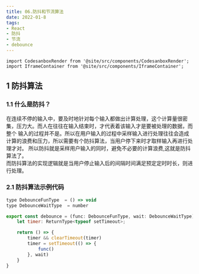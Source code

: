 ```yaml
---
title: 06.防抖和节流算法
date: 2022-01-8
tags:
- React
- 防抖
- 节流
- debounce
---
```


```mdx-code-block
import CodesanboxRender from '@site/src/components/CodesanboxRender';
import IframeContainer from '@site/src/components/IframeContainer';
```

## 1 防抖算法
### 1.1 什么是防抖？
在连续不停的输入中，要及时地针对每个输入都做出计算处理，这个计算量很密集，压力大。而人在往往在输入结束时，才代表着该输入才是要被处理的数据，而整个
输入的过程并不是。所以在用户输入的过程中采样输入进行处理往往会造成计算的浪费和压力，所以需要有个防抖算法，当用户停下来时才取样输入再进行处理才对。
所以防抖就是采样用户输入的同时，避免不必要的计算浪费,这就是防抖算法了。  
而防抖算法的实现逻辑就是当用户停止输入后的间隔时间满足预定定时时长，则进行处理。

### 2.1  防抖算法示例代码
``` javascript title="JS 示例"
type DebounceFunType  = () => void
type DebounceWaitType  = number

export const debounce = (func: DebounceFunType, wait: DebounceWaitType): () => void => {
    let timer: ReturnType<typeof setTimeout>;

    return () => {
        timer && clearTimeout(timer)
        timer = setTimeout(() => {
            func()
        }, wait)
    }
}
```

<IframeContainer src="https://codesandbox.io/embed/note-demo-for-react-q9w64?fontsize=14&amp;hidenavigation=1&amp;initialpath=%2Fdebounce&amp;module=%2Fsrc%2Fpages%2FDebounce%2FDebounce.tsx&amp;moduleview=1&amp;theme=dark" />
